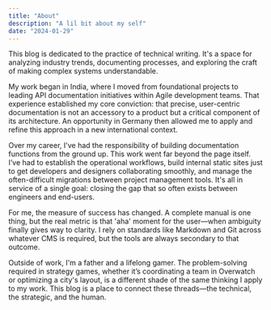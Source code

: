 ```yaml
---
title: "About"
description: "A lil bit about my self"
date: "2024-01-29"
---
```


This blog is dedicated to the practice of technical writing. It's a space for analyzing industry trends, documenting processes, and exploring the craft of making complex systems understandable.

My work began in India, where I moved from foundational projects to leading API documentation initiatives within Agile development teams. That experience established my core conviction: that precise, user-centric documentation is not an accessory to a product but a critical component of its architecture. An opportunity in Germany then allowed me to apply and refine this approach in a new international context.

Over my career, I've had the responsibility of building documentation functions from the ground up. This work went far beyond the page itself. I’ve had to establish the operational workflows, build internal static sites just to get developers and designers collaborating smoothly, and manage the often-difficult migrations between project management tools. It's all in service of a single goal: closing the gap that so often exists between engineers and end-users.

For me, the measure of success has changed. A complete manual is one thing, but the real metric is that 'aha' moment for the user—when ambiguity finally gives way to clarity. I rely on standards like Markdown and Git across whatever CMS is required, but the tools are always secondary to that outcome.

Outside of work, I'm a father and a lifelong gamer. The problem-solving required in strategy games, whether it’s coordinating a team in Overwatch or optimizing a city's layout, is a different shade of the same thinking I apply to my work. This blog is a place to connect these threads—the technical, the strategic, and the human.
